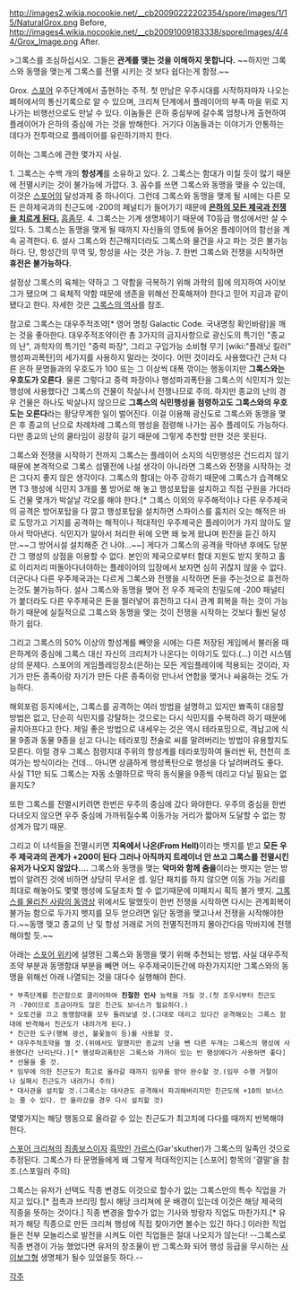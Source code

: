 http://images2.wikia.nocookie.net/__cb20090222202354/spore/images/1/15/NaturalGrox.png
Before,
http://images4.wikia.nocookie.net/__cb20091009183338/spore/images/4/44/Grox_Image.png
After.

>그록스를 조심하십시오. 그들은 '''관계를 맺는 것을 이해하지 못합니다.'''
~~하지만 그록스와 동맹을 맺는게 그록스를 전멸 시키는 것 보다 쉽다는게 함정.~~

Grox. [[스포어]] 우주단계에서 출현하는 주적. 첫 만남은 우주시대를 시작하자마자 나오는 폐허에서의 통신기록으로 알 수 있으며, 크리쳐 단계에서 플레이어의 부족 마을 위로 지나가는 비행선으로도 만날 수 있다. 이놈들은 은하 중심부에 갈수록 엄청나게 출현하여 플레이어가 은하의 중심에 가는 것을 방해한다. 거기다 이놈들과는 이야기가 안통하는 데다가 전투력으로 플레이어를 유린하기까지 한다.

이하는 그록스에 관한 몇가지 사실.

1. 그록스는 수백 개의 '''항성계'''를 소유하고 있다.
2. 그록스는 함대가 미칠 듯이 많기 때문에 전멸시키는 것이 불가능에 가깝다.
3. 꼼수를 쓰면 그록스와 동맹을 맺을 수 있는데, 이것은 [[스포어]]의 달성과제 중 하나이다. 그런데 그록스와 동맹을 맺게 될 시에는 다른 모든 은하제국과의 친근도에 -200의 페널티가 들어가기 때문에 [http://spore.wikia.com/wiki/File:GroxAllianceWars.png '''은하의 모든 제국과 전쟁을 치르게 된다.'''] [[흠좀무]].
4. 그록스는 기계 생명체이기 때문에 T0등급 행성에서만 살 수 있다.
5. 그록스는 동맹을 맺게 될 때까지 자신들의 영토에 들어온 플레이어의 함선을 계속 공격한다.
6. 설사 그록스와 친근해지더라도 그록스와 물건을 사고 파는 것은 불가능하다. 단, 항성간의 무역 및, 항성을 사는 것은 가능.
7. 한번 그록스와 전쟁을 시작하면 '''휴전은 불가능하다.'''

설정상 그록스의 육체는 약하고 그 약함을 극복하기 위해 과학의 힘에 의지하여 사이보그가 됐으며 그 육체적 약함 때문에 생존을 위해선 잔혹해져야 한다고 믿어 지금과 같이 됐다고 한다. 자세한 것은 [http://spore.wikia.com/wiki/Grox_History 그록스의 역사]를 참조.

참고로 그록스는 대우주적조약[* 영어 명칭 Galactic Code. 국내명칭 확인바람]을 깨는 것을 좋아한다. 대우주적조약이란 총 3가지의 금지사항으로 광신도의 특기인 "종교의 난", 과학자의 특기인 "중력 파장", 그리고 구입가능 소비형 무기 [wiki:"플래닛 킬러" 행성파괴폭탄]의 세가지를 사용하지 말라는 것이다. 어떤 것이라도 사용했다간 근처 다른 은하 문명들과의 우호도가 100 또는 그 이상씩 대폭 깎이는 행동이지만 '''그록스와는 우호도가 오른다'''. 물론 그렇다고 중력 파장이나 행성파괴폭탄을 그록스의 식민지가 있는 행성에 사용했다간 그록스의 건물이 작살나서 전쟁나므로 주의. 하지만 종교의 난의 경우 건물은 하나도 박살나지 않으므로 '''그록스의 식민행성을 점령하고도 그록스와의 우호도는 오른다'''라는 황당무계한 일이 벌어진다. 이걸 이용해 광신도로 그록스와 동맹을 맺은 후 종교의 난으로 차례차례 그록스의 행성을 점령해 나가는 꼼수 플레이도 가능하다. 다만 종교의 난의 쿨타임이 굉장히 길기 때문에 그렇게 추천할 만한 것은 못된다.

그록스와 전쟁을 시작하기 전까지 그록스는 플레이어 소지의 식민행성은 건드리지 않기 때문에 본격적으로 그록스 섬멸전에 나설 생각이 아니라면 그록스와 전쟁을 시작하는 것은 그다지 좋지 않은 생각이다. 그록스의 함대는 아주 강하기 때문에 그록스가 습격해오면 T3 행성에 식민지 3개를 풀 방어로 해 놓고 행성포탑을 설치하고 직접 구원을 가더라도 건물 몇개가 박살날 각오를 해야 한다.[* 그록스 이외의 우주해적이나 다른 우주제국의 공격은 방어포탑을 다 깔고 행성포탑을 설치하면 스파이스를 훔치러 오는 해적은 바로 도망가고 기지를 공격하는 해적이나 적대적인 우주제국은 플레이어가 가지 않아도 알아서 막아낸다. 식민지가 알아서 처리한 뒤에 오면 왜 늦게 왔냐며 핀잔을 듣긴 하지만.~~그 방어시설 설치해준 건 나야...~~] 게다가 그록스의 공격을 막아낸 후에도 당분간 그 행성의 상점을 이용할 수 없다. 본인의 제국으로부터 함대 지원도 받지 못하고 홀로 이리저리 떠돌아다녀야하는 플레이어의 입장에서 보자면 심히 귀찮지 않을 수 없다. 더군다나 다른 우주제국과는 다르게 그록스와 전쟁을 시작하면 돈을 주는것으로 휴전하는것도 불가능하다. 설사 그록스와 동맹을 맺어 전 우주 제국의 친밀도에 -200 패널티가 붙더라도 다른 우주제국은 돈을 찔러넣어 휴전하고 다시 관계 회복을 하는 것이 가능하기 때문에 실질적으로 그록스와 동맹을 맺는 것이 전쟁을 시작하는 것보다 훨씬 달성 하기 쉽다.

그리고 그록스의 50% 이상의 항성계를 빼앗을 시에는 다른 저장된 게임에서 불러올 때 은하계의 중심에 그록스 대신 자신의 크리처가 나온다는 이야기도 있다.(…) 이건 시스템상의 문제다. 스포어의 게임플레잉장소(은하)는 모든 게임플레이에 적용되는 것이라, 자기가 만든 종족이랑 자기가 만든 다른 종족이랑 만나서 연합을 맺거나 싸움하는 것도 가능하다. 


해외포럼 등지에서는, 그록스를 공격하는 여러 방법을 설명하고 있지만 뾰족히 대응할 방법은 없고, 단순히 식민지를 강탈하는 것으로는 다시 식민지를 수복하려 하기 때문에 골치아프다고 한다. 제일 좋은 방법으로 내세우는 것은 역시 테라포밍으로, 격납고에 식물 9종과 동물 9종을 싣고 다니는 테라포밍 전술로 씨를 말려버리는 방법이 유용할지도 모른다. 이럴 경우 그록스 점령지대 주위의 항성계를 테라포밍하여 둘러싼 뒤, 천천히 조여가는 방식이라는 건데... 아니면 상큼하게 행성폭탄으로 행성을 다 날려버려도 좋다. 사실 T1만 되도 그록스는 자동 소멸하므로 딱히 동식물을 9종씩 데리고 다닐 필요는 없을지도?

또한 그록스를 전멸시키려면 한번은 우주의 중심에 갔다 와야한다. 우주의 중심을 한번 다녀오지 않으면 우주 중심에 가까워질수록 이동가능 거리가 짧아져 도달할 수 없는 항성계가 많기 때문.


그리고 이 녀석들을 전멸시키면 '''지옥에서 나온(From Hell)'''이라는 뱃지를 받고 '''모든 우주 제국과의 관계가 +200이 된다''' ''' 그러나 아직까지 트레이너 안 쓰고 그록스를 전멸시킨 유저가 나오지 않았다....''' 그록스와 동맹을 맺는 '''악마와 함께 춤을'''이라는 뱃지는 얻는 방법이 알려진 것에 비하면 상당히 무서운 셈. 일단 패치를 하지 않으면 이동 가능 거리를 최대로 해놓아도 몇몇 행성에 도달조차 할 수 없기때문에 미패치시 획득 불가 뱃지.
[http://www.youtube.com/watch?v=TkEUMbaZ58g&feature=player_embedded 그록스를 물리친 사람의 동영상]
위에서도 말했듯이 한번 전쟁을 시작하면 다시는 관계회복이 불가능 함으로 두가지 뱃지를 모두 얻으려면 일단 동맹을 맺고나서 전쟁을 시작해야한다.~~동맹 맺고 종교의 난 및 항성 거래로 거의 전멸직전까지 몰아간다음 막바지에 전쟁해야할 듯.~~


아래는 [http://spore.wikia.com/wiki/Grox 스포어 위키]에 설명된 그록스와 동맹을 맺기 위해 추천되는 방법. 사실 대우주적조약 부분과 동맹함대 부분을 빼면 어느 우주제국이든간에 마찬가지지만 그록스와의 동맹을 위해선 아래 나열되는 것을 대다수 실행해야 한다.

 * 부족단계를 친근함으로 클리어하여 '''친절한 인사''' 능력을 가질 것.(첫 조우시부터 친근도가 -70이므로 조금이라도 많은 친근도 보너스가 필요하다.)
 * 오토건을 끄고 동맹함대를 모두 돌려보낼 것.(그대로 데리고 있다간 공격해오는 그록스 함대에 반격해서 친근도가 내려가게 된다.)
 * 친근한 도구(행복 광선, 불꽃놀이 등)를 사용할 것.
 * 대우주적조약을 깰 것.(위에서도 말했지만 종교의 난을 뺀 다른 두개는 그록스의 행성에 사용했다간 난리난다.)[* 행성파괴폭탄은 그록스와 가까이 있는 빈 행성에다가 사용하면 좋다]
 * 선물을 줄 것.
 * 임무에 의한 친근도가 최고로 올라갈 때까지 임무를 받아 완수할 것.(임무 수행 거절이나 실패시 친근도가 내려가니 주의)
 * 대사관을 설치할 것.(그록스는 대사관도 공격해서 파괴해버리지만 친근도에 +10의 보너스는 줄 수 있다. 안 올라갔을 경우 다시 설치할 것)
 
몇몇가지는 해당 행동으로 올라갈 수 있는 친근도가 최고치에 다다를 때까지 반복해야 한다.

[[스포어 크리쳐]]의 [[최종보스]]이자 [[흑막]]인 [[가르스]](Gar'skuther)가 그록스의 일족인 것으로 추정된다.
그록스가 타 문명들에게 왜 그렇게 적대적인지는 [스포어] 항목의 '결말'을 참조.(스포일러 주의)

그록스는 유저가 선택도 직종 변경도 이것으로 할수가 없는 그록스만의 특수 직업을 가지고 있다.[* 접촉과 브리밍 할시 해당 크리쳐에 문 배경이 있는데 이것은 해당 제국의 직종을 뜻하는 것이다.] 직종 변경을 할수가 없는 기사와 방랑자 직업도 마찬가지.[* 유저가 해당 직종으로 만든 크리쳐 행성에 직접 찾아가면 볼수는 있긴 하다.] 이러한 직업들은 전부 모놀리스로 발전을 시켜도 이런 직업들은 절대 나오지가 않는다! --그록스로 직종 변경이 가능 했었다면 유저의 창조물이 반 그록스화 되어 행성 등급을 무시하는 [[사이보그]]형 생명체가 될수 있었을듯 하다.--

[[각주]]

